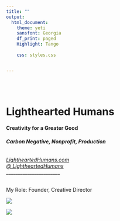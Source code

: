 ```yaml
---
title: ""
output:
  html_document:
    theme: yeti
    sansfont: Georgia
    df_print: paged
    Highlight: Tango
    
    css: styles.css


---
```


<br>
<br>

<h1>**Lighthearted Humans**</h1>
<h4>**Creativity for a Greater Good**</h4>
<h6>***Carbon Negative, Nonprofit, Production***</h6>


*[LightheartedHumans.com](https://www.Lightheartedhumans.com/?target=_blank)  
[ @ LightheartedHumans](https://www.instagram.com/lightheartedhumans/?target=_blank)*  
_______________________

<br>
My Role: Founder, Creative Director
<br>

![](images/lhhmission.jpg)  

![](images/lhhlogo.png)